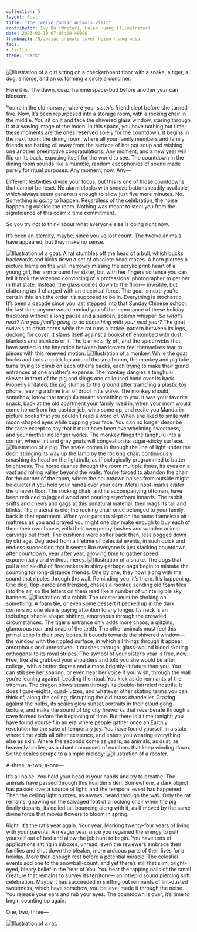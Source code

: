 ---
collection: 5
layout: Post
title: "The Twelve Zodiac Animals Visit"
contributor: Ivy Du (Writer), Helen Huang (Illustrator)
date: 2023-02-10 07:03:00 +0000
thumbnail: /5/zodiac-animals-cover-helen-huang.webp
tags: 
- Fiction
theme: "dark"
---
<div class="center">
    <img src="/images/5/zodiac-animals-cover-helen-huang.png"
        alt="Illustration of a girl sitting on a checkerboard floor with a snake, a tiger, a dog, a horse, and an ox forming a circle around her."
        class="w650" />
</div>

Here it is. The dawn, cusp, hammerspace-bud before another year can blossom. 

You’re in the old nursery, where your sister’s friend slept before she turned five. Now, it’s been repurposed into a storage room, with a rocking chair in the middle. You sit on it and face the shivered glass window, staring through it at a waving image of the moon. In this space, you have nothing but time; these moments are the ones reserved solely for the countdown. It begins in the next room: the dining room, where all your family members and family friends are batting oil away from the surface of hot pot soup and wishing one another preemptive congratulations. Any moment, and a new year will flip on its back, exposing itself for the world to see. The countdown in the dining room sounds like a mumble; random cacophonies of sound made purely for ritual purposes. Any moment, now. Any—

Different festivities divide your focus, but this is one of those countdowns that cannot be reset. No alarm clocks with snooze buttons readily available, which always seem generous enough to allow just five more minutes. No. Something is <em>going</em> to happen. Regardless of the celebration, the noise happening outside the room. Nothing was meant to steal you from the significance of this cosmic time commitment. 

So you try not to think about what everyone else is doing right now. 

It’s been an eternity, maybe, since you’ve lost count. The twelve animals have appeared, but they make no sense. 

<div class="zodiac-container">

<img src="/images/5/zodiac-animals-goat-helen-huang.png"
    alt="Illustration of a goat."
    class="w250 zodiac-goat" />
<span>
A rat stumbles off the head of a bull, which bucks backwards and kicks down a set of obsolete bead mazes. A horn pierces a picture frame on the wall, narrowly missing the acrylic print-heart of a young girl, her arm around her sister, but with her fingers so tense you can tell it took the wizened convincing of a professional photographer to get her in that state. Instead, the glass comes down to the floor— invisible, but clattering as if charged with an electrical force. The goat is next; you’re certain this isn’t the order it’s supposed to be in. Everything is stochastic. It’s been a decade since you last stepped into that Sunday Chinese school, the last time anyone would remind you of the importance of these holiday traditions without a long pause and a sudden, solemn whisper: 
<em>So what’s next? Are you finally going to do something with your next year?</em> The goat swivels its great horns while the rat runs a lattice-pattern between its legs, ducking for cover. It slams itself against a bookshelf entombed with dust, blankets and blankets of it. The blankets fly off, and the spiderwebs that have settled in the interstice between hardcovers feel themselves tear to pieces with this renewed motion.
</span>
<img src="/images/5/zodiac-animals-monkey-helen-huang.png"
    alt="Illustration of a monkey."
    class="w250 zodiac-monkey" />
<span>
While the goat bucks and trots a quick lap around the small room, the monkey and pig take turns trying to climb on each other's backs, each trying to make their grand entrances at one another’s expense. The monkey dangles a tanghulu skewer in front of the pig and slings one calloused hand over its back. Properly irritated, the pig slumps to the ground after trampling a plastic toy phone, leaving a slime trail of drool in its wake. The monkey should, somehow, know that tanghulu meant something to you. It was your favorite snack, back at the old apartment your family lived in, when your mom would come home from her cashier job, whip some up, and recite you Mandarin picture books that you couldn't read a word of. When she liked to smile with moon-shaped eyes while cupping your face. You can no longer describe the taste except to say that it must have been overwhelming sweetness, and your mother no longer works. The monkey flings the tanghulu into a corner, where lint and gray gnats will congeal on its sugar-sticky surface.
</span>
<img src="/images/5/zodiac-animals-pig-helen-huang.png"
    alt="Illustration of a pig."
    class="w250 zodiac-pig" />
<span>
The snake comes in through the line of light under the door, stringing its way up the lamp by the rocking chair, continuously smashing its head on the lightbulb, as if biologically programmed to batter brightness. The horse dashes through the room multiple times, its eyes on a vast and rolling valley beyond the walls. You’re forced to abandon the chair for the corner of the room, where the countdown noises from outside might be quieter if you hold your hands over your ears. Metal hoof-marks crater the uneven floor. The rocking chair, and its accompanying ottoman, have been reduced to jagged wood and pouring styrofoam innards. The rabbit sniffs and chews and gags at this unnatural material, then wags its tail and blinks. The material is old; the rocking chair once belonged to your family, back in that apartment. When your parents slept on the same frameless air mattress as you and prayed you might one day make enough to buy each of them their own house, with their own peony bushes and wooden animal carvings out front. The cushions were softer back then, less bogged down by old age. Degraded from a lifetime of celestial events, in such quick and endless succession that it seems like everyone is just stacking countdown after countdown, year after year, allowing time to gather speed exponentially and without mercy.
<span>
<img src="/images/5/zodiac-animals-snake-helen-huang.png"
    alt="Illustration of a snake."
    class="w250 zodiac-snake" />
</span>
The dogs that pull a red sledful of firecrackers in shiny garbage bags begin to mistake the counting for long-distance friends. One by one, they howl along with the sound that ripples through the wall. Reminding you: it’s there. It’s happening. One dog, flop-eared and frenzied, chases a rooster, sending old foam tiles into the air, so the letters on them read like a number of unintelligible sky banners.
</span>
<img src="/images/5/zodiac-animals-rabbit-helen-huang.png"
    alt="Illustration of a rabbit."
    class="w250 zodiac-rabbit" />
<span>
The rooster must be choking on something. A foam tile, or even some dessert it pecked up in the dark corners no one else is paying attention to any longer. Its neck is an indistinguishable shape: shifting, amorphous through the crowded circumstances. The tiger’s entrance only adds more chaos; a glitzing, glamorous roar and snap of the teeth. The other animals must feel this primal echo in their prey bones. It bounds towards the shivered window— the window with the rippled surface, in which all things through it appear amorphous and unresolved. It crashes through, glass-wound blood skating orthogonal to its royal stripes. The symbol of your sister’s year is free, now. Free, like she grabbed your shoulders and told you she would be after college, with a better degree and a more brightly-lit future than you. You can still see her soaring, or even hear her voice if you wish, through the wall you’re leaning against. Leading the ritual. You kick aside remnants of the ottoman. The dragon blows steam through its double-barreled nostrils. It does figure-eights, quad-lutzes, and whatever other skating terms you can think of, along the ceiling, disrupting the old brass chandelier. Grazing against the bulbs, its scales glow sunset portraits in their cloud gong texture, and make the sound of big city fireworks that reverberate through a cave formed before the beginning of time. But there is a time tonight; you have found yourself in an era where people gather once an Earthly revolution for the sake of temporary joy. You have found yourself in a state where time voids all other existence, and enters you wearing everything else as skin. Where the seconds come as years, as animals, as dust, as heavenly bodies, as a chant composed of numbers that keep winding down. So the scales scrape to a simple melody:
</span>
<img src="/images/5/zodiac-animals-rooster-helen-huang.png"
    alt="Illustration of a rooster."
    class="w250 zodiac-rooster" />
</div>

A-three, a-two, a-one— 

It’s all noise. You hold your head in your hands and try to breathe. The animals have passed through this hoarder’s den. Somewhere, a dark object has passed over a source of light, and the temporal event has happened. Then the ceiling light buzzes, as always, heard through the wall. Only the rat remains, gnawing on the salvaged foot of a rocking chair when the pig finally departs, its coiled tail bouncing along with it, as if moved by the same divine force that moves flowers to bloom in spring. 

Right. It’s the rat’s year again. Your year. Marking twenty-four years of living with your parents. A meager year since you regained the energy to pull yourself out of bed and allow the job hunt to begin. You have tens of applications sitting in inboxes, unread; even the reviewers embrace their families and shut down the bleaker, more arduous parts of their lives for a holiday. More than enough rest before a potential miracle. The celestial events add one to the snowball-count, and yet there’s still that slim, bright-eyed, bleary belief in the Year of You. You hear the tapping nails of the small creature that remains to survey its territory— an intrepid sound piercing soft celebration. Maybe it has succeeded in sniffing out remnants of lint-dusted sweetness, which have somehow, you believe, made it through the noise. You release your ears and rub your eyes. The countdown is over; it’s time to begin counting up again. 

One, two, three—

<div class="center">
    <img src="/images/5/zodiac-animals-rat-helen-huang.png"
        alt="Illustration of a rat."
        class="w450" />
</div>
